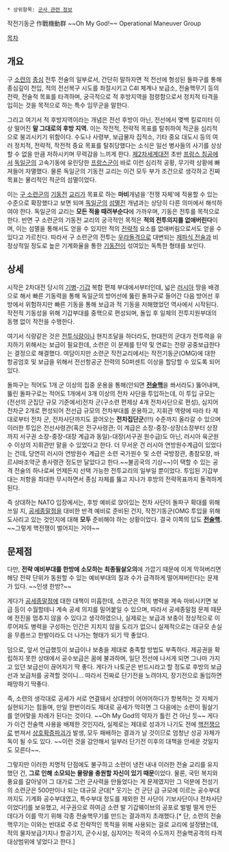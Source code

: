  * 상위항목: [[군사 관련 정보]]

작전기동군
作戰機動群
~~Oh My God!~~
Operational Maneuver Group

[[목차]]
== 개요 ==
구 [[소련]]의 [[종심]] 전투 전술의 일부로서, 간단히 말하자면 적 전선에 형성된 돌파구를 통해 종심깊이 천입, 적의 전선복구 시도를 좌절시키고 C4I 체계나 보급소, 전술핵무기 등의 전략, 전술적 목표를 타격하며, 궁극적으로 적 후방지역을 점령함으로서 정치적 타격을 입히는 것을 목적으로 하는 특수 임무군을 말한다. 

그리고 여기서 적 후방지역이라는 개념은 전선 후방이 아닌, 전선에서 몇백 킬로미터 이상 떨어진 '''말 그대로의 후방 지역.''' 이는 작전적, 전략적 목표를 탈취하여 적군을 심리적으로 붕괴시키기 위함이다. 수도나 사령부, 보급물자 집적소, 기타 중요 대도시 등의 여러 정치적, 전략적, 작전적 중요 목표를 탈취당했다는 소식은 일선 병사들의 사기를 상상할 수 없을 만큼 저하시키며 무력감을 느끼게 한다. [[제2차세계대전]] 초반 [[프랑스 침공]]에서 [[독일군]]의 고속기동에 유린당한 [[프랑스군]]이 바로 이런 심리적 공황, 무기력 상황에 빠져들어 자멸했다. 물론 독일군의 기동전 교리는 이건 모두 부가 조건으로 생각하고 진짜 목표는 물리적인 적군의 섬멸이었다.

이는 [[소련군|구 소련군]]의 [[기동전]] [[교리]]가 목표로 하는 '''마비'''개념을 '전쟁 자체'에 적용할 수 있는 수준으로 확장했다고 보면 되며 [[독일군]]의 [[섬멸전]] 개념과는 상당히 다른 의미에서 해석하여야 한다. 독일군의 교리는 '''모든 적을 때려부순다'''에 가까우며, 기동은 전투를 목적으로 한다. 반면 구 소련군의 기동전 교리의 궁극적인 목적은 '''적의 전투의지를 없애버린다'''이며, 이는 섬멸을 통해서도 얻을 수 있지만 적의 [[전략]]적 요소를 없애버림으로서도 얻을 수 있다고 가르친다. 따라서 구 소련군의 전투는 [[우라돌격]]으로 대변되는 [[제파식 전술]]과 비정상적일 정도로 높은 기계화율을 통한 [[기동전]]이 섞여있는 독특한 형태를 보인다.

== 상세 ==
시작은 2차대전 당시의 [[기병]]-[[기갑]] 복합 편제 부대에서부터인데, 넓은 [[러시아]] 땅을 배경으로 해서 빠른 기동력을 통해 독일군의 방어선에 뚫린 돌파구로 들어간 다음 방어선 후방에서 위험하지만 빠른 기동을 통해 보급과 적 기동을 저해했었던 역사에서 시작된다. 작전적 기동성을 위해 기갑부대를 중핵으로 편성되며, 돌입 후 일체의 전투지원부대의 동행 없이 작전을 수행한다. 

여기서 식량같은 것은 [[전투식량]]이나 현지조달을 하더라도, 현대전의 군대가 전투력을 유지하기 위해서는 보급이 필요한데, 소련은 이 문제를 탄약 및 연료는 전량 공중보급한다는 결정으로 해결했다. 여담이지만 소련군 작전교리에서는 작전기동군(OMG)에 대한 항공엄호 및 보급을 위해서 전선항공군 전력의 50퍼센트 이상을 할당할 수 있도록 되어있다. 

돌파구는 적어도 1개 군 이상의 집중 운용을 통해(안되면 '''[[전술핵]]'''을 쏴서라도) 뚫어내며, 뚫린 돌파구로는 적어도 1개에서 3개 이상의 전차 사단을 투입하는데, 이 투입 규모는 (전선의 군집단 규모 기준에서)전차 군(구소련 편제상 4개 전차사단으로 편성), 심지어 전차군 2개로 편성되어 전선급 규모의 전차부대를 운용하고, 지휘관 역량에 따라 타 제대로부터 전차 군, 전차사단까지도 끌어오는 '''전차집단군'''(!!!) 수준까지 올라갈 수 있으며 이러한 투입은 전선사령관(혹은 전구사령관; 이 계급은 소장-중장-상장(소장부터 상장까지 서구권 소장-중장-대장 계급과 동일)-대장(서구권 원수급)도 아닌, 러시아 육군원수 이상의 지휘관만 맡을 수 있었다고 한다. 더 무서운 건 러시아 연방원수계급이 있었다는 건데, 당연히 러시아 연방원수 계급은 소련 국가원수 및 소련 국방장관, 총참모장, 바르샤바조약군 총사령관 정도만 달았다고 한다.~~불곰국의 기상~~)이 택할 수 있는 공격 전술의 하나로써 언제든지 선택 가능한 전투교리의 일부일 뿐이었다. 투입된 기갑부대는 저항을 최대한 무시하면서 종심 자체를 뚫고 지나가 후방의 전략목표까지 돌격하게 된다.

즉 상대하는 NATO 입장에서는, 후방 예비로 앉아있는 전차 사단이 돌파구 확대를 위해 쓰일 지, [[공세종말점]]을 대비한 반격 예비로 준비된 건지, 작전기동군(OMG 투입을 위해 도사리고 있는 것인지에 대해 '''모두''' 준비해야 하는 상황이었다. 결국 이쪽의 답도 '''[[전술핵]].''' ~~그렇게 핵전쟁이 벌어지는 거야~~

== 문제점 ==
다만, '''전략 예비부대를 한방에 소모하는 최종필살오의'''에 가깝기 때문에 이게 막혀버리면 해당 전략 단위가 동원할 수 있는 예비부대의 질과 수가 급격하게 떨어져버린다는 문제가 있다. ~~인생 한방?~~


게다가 [[공세종말점]]에 대한 대책이 미흡한데, 소련군은 적의 병력을 계속 마비시키면 보급 등이 수월할테니 계속 공세 의지를 밀어붙일 수 있으며, 따라서 공세종말점 문제 때문에 전진을 멈추지 않을 수 있다고 생각하였으나, 실제로는 보급과 보충이 정상적으로 이루어져도 병력을 구성하는 인간은 지치지 않을 도리가 없으니 실제적으로는 대규모 손실을 무릅쓰고 한발이라도 더 나가는 형태가 되기 딱 좋았다.

덤으로, 앞서 언급했듯이 보급이나 보충을 제대로 충족할 방법도 부족하다. 제공권을 확립하지 못한 상태에서 공수보급은 꿈에 불과하며, 일단 전선에 나서게 되면 그나마 가지고 있던 보급선이 끊어지기 딱 좋다. 게다가 나토군은 반드시라고 할 정도로 후방의 보급선과 보급처를 공격할 것이니... 따라서 진짜로 단기전을 노려야지, 장기전으로 돌입하면 패망하기 딱좋다.

즉, 소련의 생각대로 공세가 서로 연결돼서 상대방이 어어어하다가 항복하는 것 자체가 실현되기는 힘들며, 만일 한번이라도 제대로 공세가 막히면 그 다음에는 소련이 필살기를 얻어맞을 차례가 된다는 것이다. ~~Oh My God의 약자가 틀린 건 아닌 듯~~ 게다가 이건 전술핵 사용을 배제한 것인지라, 실제로는 제대로 성과가 나기도 전에 [[핵전쟁]]으로 번져서 [[상호확증파괴]]가 발생, 모두 패배하는 결과가 날 것이므로 엄청난 성공 자체가 독이 될 수도 있다. ~~이런 것을 감안해서 일부러 단기전 이후의 대책을 안세운 것일지도 모른다~~.

그렇지만 이러한 치명적 단점에도 불구하고 소련이 냉전 내내 이러한 전술 교리를 유지했던 건, '''그로 인해 소모되는 물량을 충원할 자신이 있기 때문'''이었다. 물론, 국민 복지와 풍요를 갈아넣어 그 대가로 그런 군사력을 만들었다는 게 문제였지만 그 덕분에 전성기의 소련군은 500만이나 되는 대규모 군대[* 웃기는 건 군단 급 규모에 이르는 공수부대까지도 기계화 공수부대였고, 특수부대 정도를 제외한 전 사단이 기보사단이나 전차사단이었다!]를 보유했고, 서구권으로 하여금 소련 발 기갑웨이브의 공포로 벌벌 떨게 만든 데다가 이를 막기 위해 각종 전술핵무기를 만드는 결과까지 초래했다.[* 단, 소련의 전술핵무기는 이와는 반대로 주로 전략적인 목적을 위해 사용되는 걸로 교리에 설정됐는데, 적의 물자보급기지나 항공기지, 군수시설, 심지어는 적국의 수도까지 전술핵공격의 타격대상범위에 넣었다고 한다.]
